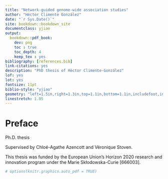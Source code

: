 ```yaml
--- 
title: "Network-guided genome-wide association studies"
author: "Héctor Climente González"
date: "`r Sys.Date()`"
site: bookdown::bookdown_site
documentclass: yjiao
output: 
  bookdown::pdf_book: 
    dev: png
    toc : true
    toc_depth: 4
    keep_tex : yes
bibliography: [references.bib]
link-citations: yes
description: "PhD thesis of Héctor Climente-González"
lof: yes
lot: yes        
fontsize: 11pt
biblio-style: "yjiao"
geometry: "left=1.5in,right=1.3in,top=1.1in,bottom=1.1in,includefoot,includehead,headheight=13.6pt"
linestretch: 1.05
---
```


\mainmatter

# Preface {-}

Ph.D. thesis

Supervised by Chloé-Agathe Azencott and Véronique Stoven.

This thesis was funded by the European Union's Horizon 2020 research and innovation program under the Marie Skłodowska-Curie [666003].

<!-- 
Cover dimensions wrong because
\setkeys{Gin}{width=\maxwidth,height=\maxheight,keepaspectratio}
-->

```r
# options(knitr.graphics.auto_pdf = TRUE)
```